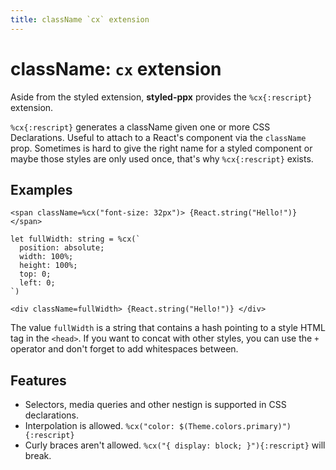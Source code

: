 ```yaml
---
title: className `cx` extension
---
```


# className: `cx` extension

Aside from the styled extension, **styled-ppx** provides the `%cx{:rescript}` extension.

`%cx{:rescript}` generates a className given one or more CSS Declarations. Useful to attach to a React's component via the `className` prop. Sometimes is hard to give the right name for a styled component or maybe those styles are only used once, that's why `%cx{:rescript}` exists.

## Examples

```rescript
<span className=%cx("font-size: 32px")> {React.string("Hello!")} </span>
```

```rescript
let fullWidth: string = %cx(`
  position: absolute;
  width: 100%;
  height: 100%;
  top: 0;
  left: 0;
`)

<div className=fullWidth> {React.string("Hello!")} </div>
```

The value `fullWidth` is a string that contains a hash pointing to a style HTML tag in the `<head>`. If you want to concat with other styles, you can use the `+` operator and don't forget to add whitespaces between.

## Features

- Selectors, media queries and other nestign is supported in CSS declarations.
- Interpolation is allowed. `%cx("color: $(Theme.colors.primary)"){:rescript}`
- Curly braces aren't allowed. `%cx("{ display: block; }"){:rescript}` will break.
